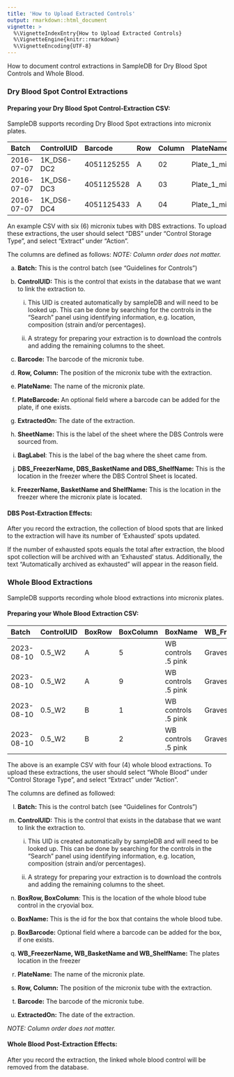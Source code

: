 ```yaml
---
title: 'How to Upload Extracted Controls'
output: rmarkdown::html_document
vignette: >
  %\VignetteIndexEntry{How to Upload Extracted Controls}
  %\VignetteEngine{knitr::rmarkdown}
  %\VignetteEncoding{UTF-8}
---
```


How to document control extractions in SampleDB for Dry Blood Spot
Controls and Whole Blood.

### Dry Blood Spot Control Extractions

#### Preparing your Dry Blood Spot Control-Extraction CSV:

SampleDB supports recording Dry Blood Spot extractions into micronix
plates.

  Batch        ControlUID    Barcode      Row   Column   PlateName                                ExtractedOn   SheetName   BagName   DBS\_FreezerName   DBS\_ShelfName   DBS\_BasketName   FreezerName   ShelfName   BasketName
  ------------ ------------- ------------ ----- -------- ---------------------------------------- ------------- ----------- --------- ------------------ ---------------- ----------------- ------------- ----------- ------------
  2016-07-07   1K\_DS6-DC2   4051125255   A     02       Plate\_1\_mixturecontrols\_ENV\_041922   2022-04-19    22          22        Hilda              Fourth Row       Blue Box          Ruth          Shelf 3     Controls
  2016-07-07   1K\_DS6-DC3   4051125528   A     03       Plate\_1\_mixturecontrols\_ENV\_041922   2022-04-19    22          22        Hilda              Fourth Row       Blue Box          Ruth          Shelf 3     Controls
  2016-07-07   1K\_DS6-DC4   4051125433   A     04       Plate\_1\_mixturecontrols\_ENV\_041922   2022-04-19    22          22        Hilda              Fourth Row       Blue Box          Ruth          Shelf 3     Controls

An example CSV with six (6) micronix tubes with DBS extractions. To
upload these extractions, the user should select "DBS" under "Control
Storage Type", and select "Extract" under "Action".

The columns are defined as follows: *NOTE: Column order does not
matter.*

a.  **Batch:** This is the control batch (see "Guidelines for Controls")

b.  **ControlUID:** This is the control that exists in the database that
    we want to link the extraction to.

    i.  This UID is created automatically by sampleDB and will need to
        be looked up. This can be done by searching for the controls
        in the "Search" panel using identifying information, e.g.
        location, composition (strain and/or percentages).

    ii. A strategy for preparing your extraction is to download the
        controls and adding the remaining columns to the sheet.

c.  **Barcode:** The barcode of the micronix tube.

d.  **Row, Column:** The position of the micronix tube with the
    extraction.

e.  **PlateName:** The name of the micronix plate.

f.  **PlateBarcode:** An optional field where a barcode can be added for
    the plate, if one exists.

g.  **ExtractedOn:** The date of the extraction.

h.  **SheetName:** This is the label of the sheet where the DBS Controls
    were sourced from.

i.  **BagLabel**: This is the label of the bag where the sheet came
    from.

j.  **DBS\_FreezerName, DBS\_BasketName and DBS\_ShelfName:** This is
    the location in the freezer where the DBS Control Sheet is
    located.

k.  **FreezerName, BasketName and ShelfName:** This is the location in
    the freezer where the micronix plate is located.

#### DBS Post-Extraction Effects:

After you record the extraction, the collection of blood spots that are
linked to the extraction will have its number of 'Exhausted' spots
updated.

If the number of exhausted spots equals the total after extraction, the
blood spot collection will be archived with an 'Exhausted' status.
Additionally, the text "Automatically archived as exhausted" will appear
in the reason field.

### Whole Blood Extractions

SampleDB supports recording whole blood extractions into micronix
plates.

#### Preparing your Whole Blood Extraction CSV:

  Batch        ControlUID   BoxRow   BoxColumn   BoxName               WB\_FreezerName   WB\_RackName   WB\_RackPosition   PlateName     FreezerName   ShelfName   BasketName   Row   Column   Barcode      ExtractedOn
  ------------ ------------ -------- ----------- --------------------- ----------------- -------------- ------------------ ------------- ------------- ----------- ------------ ----- -------- ------------ -------------
  2023-08-10   0.5\_W2      A        5           WB controls .5 pink   Graves            17             A1                 WB\_EXTRACT   TBD           TBD         unlocated    A     1        8888123451   2024-02-20
  2023-08-10   0.5\_W2      A        9           WB controls .5 pink   Graves            17             A1                 WB\_EXTRACT   TBD           TBD         unlocated    A     2        8888123452   2024-02-20
  2023-08-10   0.5\_W2      B        1           WB controls .5 pink   Graves            17             A1                 WB\_EXTRACT   TBD           TBD         unlocated    A     3        8888123453   2024-02-20
  2023-08-10   0.5\_W2      B        2           WB controls .5 pink   Graves            17             A1                 WB\_EXTRACT   TBD           TBD         unlocated    A     4        8888123454   2024-02-20

The above is an example CSV with four (4) whole blood extractions. To
upload these extractions, the user should select "Whole Blood" under
"Control Storage Type", and select "Extract" under "Action".

The columns are defined as followed:

l.  **Batch:** This is the control batch (see "Guidelines for Controls")

m.  **ControlUID:** This is the control that exists in the database that
    we want to link the extraction to.

    i.  This UID is created automatically by sampleDB and will need to
        be looked up. This can be done by searching for the controls
        in the "Search" panel using identifying information, e.g.
        location, composition (strain and/or percentages).

    ii. A strategy for preparing your extraction is to download the
        controls and adding the remaining columns to the sheet.

n.  **BoxRow, BoxColumn**: This is the location of the whole blood tube
    control in the cryovial box.

o.  **BoxName:** This is the id for the box that contains the whole
    blood tube.

p.  **BoxBarcode:** Optional field where a barcode can be added for the
    box, if one exists.

q.  **WB\_FreezerName, WB\_BasketName and WB\_ShelfName:** The plates
    location in the freezer

r.  **PlateName:** The name of the micronix plate.

s.  **Row, Column:** The position of the micronix tube with the
    extraction.

t.  **Barcode:** The barcode of the micronix tube.

u.  **ExtractedOn:** The date of the extraction.

*NOTE: Column order does not matter.*

#### Whole Blood Post-Extraction Effects:

After you record the extraction, the linked whole blood control will be
removed from the database.

